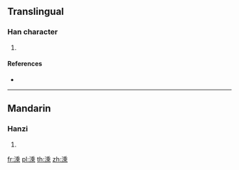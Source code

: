 ==Translingual==

===Han character===
{{Han char|rn=85|rad=水|as=10|sn=13|four=32191|canj=EHDP}}

# {{defn|Han|sort=水10}}

====References====
* {{Han ref|kx=0639.250|dkj=17935|dj=1046.160|hdz=31699.120|uh=6E97|ud=28311|bh=DE68|bd=56936}}

----

==Mandarin==

===Hanzi===
{{cmn-hanzi|pin=[[shéng]] ([[sheng2]])|wg=sheng<sup>2</sup>}}

# {{defn|lang=cmn|sort=水10}}

[[fr:溗]]
[[pl:溗]]
[[th:溗]]
[[zh:溗]]